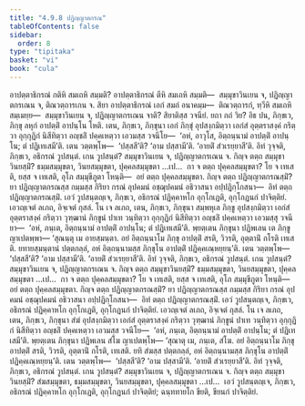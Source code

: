 ```yaml
---
title: "4.9.8 ปฏิญฺญาตกรณ"
tableOfContents: false
sidebar:
  order: 8
type: "tipitaka"
basket: "vi"
book: "cula"
---
```



<DynamicBreadcrumb />

<Division number="239" book="cula">

<Paragraph number="987" book="cula">
อาปตฺตาธิกรณํ กติหิ สมเถหิ สมฺมติ? อาปตฺตาธิกรณํ ตีหิ สมเถหิ สมฺมติ—  สมฺมุขาวินเยน จ, ปฏิญฺญาตกรเณน จ, ติณวตฺถารเกน จ. สิยา อาปตฺตาธิกรณํ เอกํ สมถํ อนาคมฺม—  ติณวตฺถารกํ, ทฺวีหิ สมเถหิ สมฺเมยฺย—  สมฺมุขาวินเยน จ, ปฏิญฺญาตกรเณน จาติ? สิยาติสฺส วจนียํ. ยถา กถํ วิย? อิธ ปน, ภิกฺขเว, ภิกฺขุ ลหุกํ อาปตฺติํ อาปนฺโน โหติ. เตน, ภิกฺขเว, ภิกฺขุนา เอกํ ภิกฺขุํ อุปสงฺกมิตฺวา เอกํสํ อุตฺตราสงฺคํ กริตฺวา อุกฺกุฏิกํ นิสีทิตฺวา อญฺชลิํ ปคฺคเหตฺวา เอวมสฺส วจนีโย—  ‘อหํ, อาวุโส, อิตฺถนฺนามํ อาปตฺติํ อาปนฺโน; ตํ ปฏิเทเสมี’ติ. เตน วตฺตพฺโพ—  ‘ปสฺสสี’ติ? ‘อาม ปสฺสามี’ติ. ‘อายติํ สํวเรยฺยาสี’ติ.
</Paragraph>

<Paragraph number="988" book="cula">
อิทํ วุจฺจติ, ภิกฺขเว, อธิกรณํ วูปสนฺตํ. เกน วูปสนฺตํ? สมฺมุขาวินเยน จ, ปฏิญฺญาตกรเณน จ. กิญฺจ ตตฺถ สมฺมุขาวินยสฺมิํ? ธมฺมสมฺมุขตา, วินยสมฺมุขตา, ปุคฺคลสมฺมุขตา …เป…  กา จ ตตฺถ ปุคฺคลสมฺมุขตา? โย จ เทเสติ, ยสฺส จ เทเสติ, อุโภ สมฺมุขีภูตา โหนฺติ—  อยํ ตตฺถ ปุคฺคลสมฺมุขตา. กิญฺจ ตตฺถ ปฏิญฺญาตกรณสฺมิํ? ยา ปฏิญฺญาตกรณสฺส กมฺมสฺส กิริยา กรณํ อุปคมนํ อชฺฌุปคมนํ อธิวาสนา อปฺปฏิกฺโกสนา—  อิทํ ตตฺถ ปฏิญฺญาตกรณสฺมิํ. เอวํ วูปสนฺตญฺเจ, ภิกฺขเว, อธิกรณํ ปฏิคฺคาหโก อุกฺโกเฏติ, อุกฺโกฏนกํ ปาจิตฺติยํ. เอวญฺเจตํ ลเภถ, อิจฺเจตํ กุสลํ. โน เจ ลเภถ, เตน, ภิกฺขเว, ภิกฺขุนา สมฺพหุเล ภิกฺขู อุปสงฺกมิตฺวา เอกํสํ อุตฺตราสงฺคํ กริตฺวา วุฑฺฒานํ ภิกฺขูนํ ปาเท วนฺทิตฺวา อุกฺกุฏิกํ นิสีทิตฺวา อญฺชลิํ ปคฺคเหตฺวา เอวมสฺสุ วจนียา—  ‘อหํ, ภนฺเต, อิตฺถนฺนามํ อาปตฺติํ อาปนฺโน; ตํ ปฏิเทเสมี’ติ. พฺยตฺเตน ภิกฺขุนา ปฏิพเลน เต ภิกฺขู ญาเปตพฺพา—
</Paragraph>

<Paragraph number="989" book="cula">
‘สุณนฺตุ เม อายสฺมนฺตา. อยํ อิตฺถนฺนาโม ภิกฺขุ อาปตฺติํ สรติ, วิวรติ, อุตฺตานิํ กโรติ เทเสติ. ยทายสฺมนฺตานํ ปตฺตกลฺลํ, อหํ อิตฺถนฺนามสฺส ภิกฺขุโน อาปตฺติํ ปฏิคฺคเณฺหยฺยนฺ’ติ. เตน วตฺตพฺโพ—  ‘ปสฺสสี’ติ? ‘อาม ปสฺสามี’ติ. ‘อายติํ สํวเรยฺยาสี’ติ.
</Paragraph>

<Paragraph number="990" book="cula">
อิทํ วุจฺจติ, ภิกฺขเว, อธิกรณํ วูปสนฺตํ. เกน วูปสนฺตํ? สมฺมุขาวินเยน จ, ปฏิญฺญาตกรเณน จ. กิญฺจ ตตฺถ สมฺมุขาวินยสฺมิํ? ธมฺมสมฺมุขตา, วินยสมฺมุขตา, ปุคฺคลสมฺมุขตา …เป…  กา จ ตตฺถ ปุคฺคลสมฺมุขตา? โย จ เทเสติ, ยสฺส จ เทเสติ, อุโภ สมฺมุขีภูตา โหนฺติ—  อยํ ตตฺถ ปุคฺคลสมฺมุขตา. กิญฺจ ตตฺถ ปฏิญฺญาตกรณสฺมิํ? ยา ปฏิญฺญาตกรณสฺส กมฺมสฺส กิริยา กรณํ อุปคมนํ อชฺฌุปคมนํ อธิวาสนา อปฺปฏิกฺโกสนา—  อิทํ ตตฺถ ปฏิญฺญาตกรณสฺมิํ. เอวํ วูปสนฺตญฺเจ, ภิกฺขเว, อธิกรณํ ปฏิคฺคาหโก อุกฺโกเฏติ, อุกฺโกฏนกํ ปาจิตฺติยํ. เอวญฺเจตํ ลเภถ, อิจฺเจตํ กุสลํ. โน เจ ลเภถ, เตน, ภิกฺขเว, ภิกฺขุนา สํฆํ อุปสงฺกมิตฺวา เอกํสํ อุตฺตราสงฺคํ กริตฺวา วุฑฺฒานํ ภิกฺขูนํ ปาเท วนฺทิตฺวา อุกฺกุฏิกํ นิสีทิตฺวา อญฺชลิํ ปคฺคเหตฺวา เอวมสฺส วจนีโย—  ‘อหํ, ภนฺเต, อิตฺถนฺนามํ อาปตฺติํ อาปนฺโน; ตํ ปฏิเทเสมี’ติ. พฺยตฺเตน ภิกฺขุนา ปฏิพเลน สํโฆ ญาเปตพฺโพ—
</Paragraph>

<Paragraph number="991" book="cula">
‘สุณาตุ เม, ภนฺเต, สํโฆ. อยํ อิตฺถนฺนาโม ภิกฺขุ อาปตฺติํ สรติ, วิวรติ, อุตฺตานิํ กโรติ, เทเสติ. ยทิ สํฆสฺส ปตฺตกลฺลํ, อหํ อิตฺถนฺนามสฺส ภิกฺขุโน อาปตฺติํ ปฏิคฺคเณฺหยฺยนฺ’ติ. เตน วตฺตพฺโพ—  ‘ปสฺสสี’ติ? ‘อาม ปสฺสามี’ติ. ‘อายติํ สํวเรยฺยาสี’ติ.
</Paragraph>

<Paragraph number="992" book="cula">
อิทํ วุจฺจติ, ภิกฺขเว, อธิกรณํ วูปสนฺตํ. เกน วูปสนฺตํ? สมฺมุขาวินเยน จ, ปฏิญฺญาตกรเณน จ. กิญฺจ ตตฺถ สมฺมุขาวินยสฺมิํ? สํฆสมฺมุขตา, ธมฺมสมฺมุขตา, วินยสมฺมุขตา, ปุคฺคลสมฺมุขตา …เป…  เอวํ วูปสนฺตญฺเจ, ภิกฺขเว, อธิกรณํ ปฏิคฺคาหโก อุกฺโกเฏติ, อุกฺโกฏนกํ ปาจิตฺติยํ; ฉนฺททายโก ขียติ, ขียนกํ ปาจิตฺติยํ.
</Paragraph>
</Division>